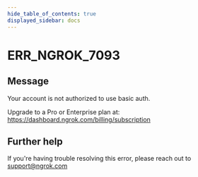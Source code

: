 ```yaml
---
hide_table_of_contents: true
displayed_sidebar: docs
---
```



# ERR_NGROK_7093

## Message

Your account is not authorized to use basic auth.

Upgrade to a Pro or Enterprise plan at: https://dashboard.ngrok.com/billing/subscription

<ErrorDetails error="err_ngrok_7093" />

## Further help

If you're having trouble resolving this error, please reach out to [support@ngrok.com](mailto:support@ngrok.com?subject=Help%20with%20ERR_NGROK_7093)
